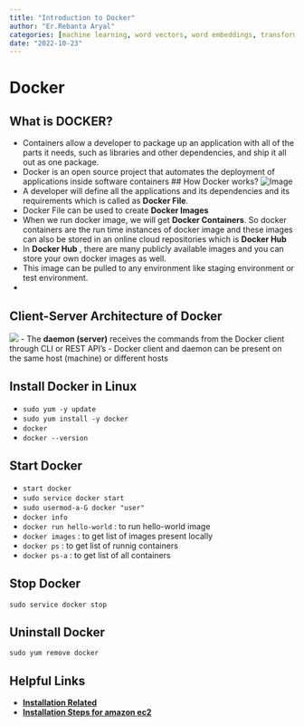 ```yaml
---
title: "Introduction to Docker"
author: "Er.Rebanta Aryal"
categories: [machine learning, word vectors, word embeddings, transformers, deep learning]
date: "2022-10-23"
---
```


# Docker
## What is DOCKER?

- Containers allow a developer to package up an application with all of the parts it needs, such as libraries and other dependencies, and ship it all out as one package. 
- Docker is an open source project that automates the deployment of applications inside software containers 
## How Docker works?
![Image](./docker.png)
- A developer will define all the applications and its dependencies and its requirements which is called as **Docker File**.
- Docker File can be used to create **Docker Images**
- When we run docker image, we will get **Docker Containers**. So docker containers are the run time instances of docker image and these images can also be stored in an online cloud repositories which is **Docker Hub**
- In **Docker Hub** , there are many publicly available images and you can store your own docker images as well. 
- This image can be pulled to any environment like staging environment or test environment.
-

## Client-Server Architecture of Docker
![](./Docker architecture.jpg)
- The **daemon (server)** receives the commands from the Docker client through CLI or REST API's
- Docker client and daemon can be present on the same host (machine) or different hosts 

## Install Docker in Linux
- ```sudo yum -y update``` 
- ``` sudo yum install -y docker```
- ```docker```
-  ```docker --version```

## Start Docker
- ```start docker```
- ```sudo service docker start```
- ```sudo usermod-a-G docker "user"```
- ```docker info```
-  ```docker run hello-world``` : to run hello-world image
-  ```docker images``` : to get list of images present locally
-  ```docker ps``` : to get list of runnig containers
-  ```docker ps-a``` : to get list of all containers

## Stop Docker
```sudo service docker stop```

## Uninstall Docker
``` sudo yum remove docker```

## Helpful Links
- [ **Installation Related**](https://docs.docker.com/get-docker/)
- [**Installation Steps for amazon ec2**](https://docs.aws.amazon.com/AmazonECS/latest/developerguide/create-container-image.html)

